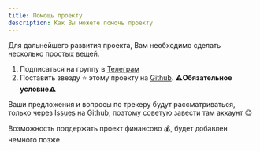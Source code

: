 ```yaml
---
title: Помощь проекту
description: Как Вы можете помочь проекту
---
```


Для дальнейшего развития проекта, Вам необходимо сделать несколько простых вещей.

1. Подписаться на группу в [Телеграм](https://t.me/WhalesTracker)
2. Поставить звезду ⭐ этому проекту на [Github](https://github.com/dengivseti/WhalesTracker). **⚠️Обязательное условие⚠️**

Ваши предложения и вопросы по трекеру будут рассматриваться, только через [Issues](https://github.com/dengivseti/WhalesTracker/issues) на Github, поэтому советую завести там аккаунт 😊

Возможность поддержать проект финансово 💰, будет добавлен немного позже.
